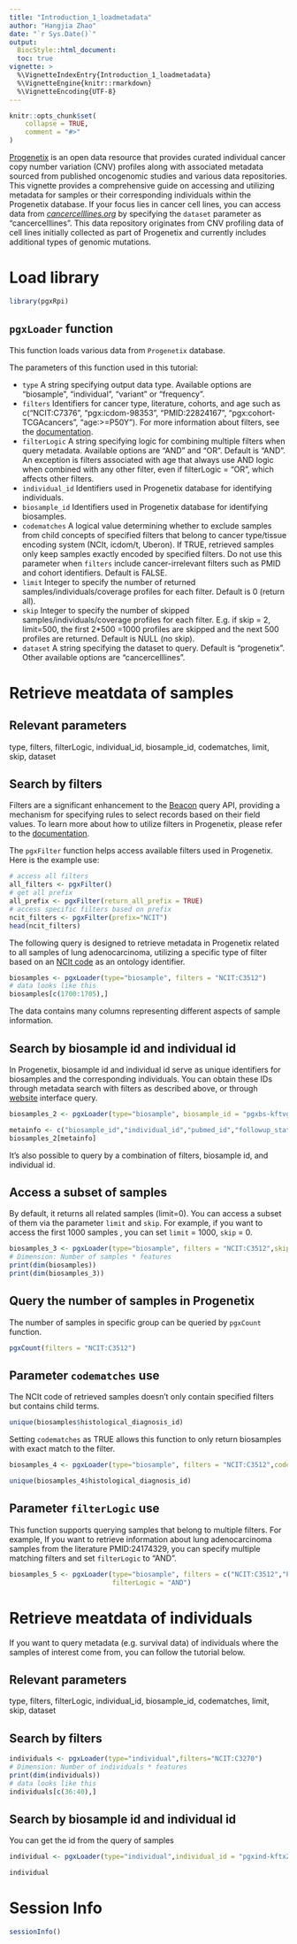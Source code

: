 ```yaml
---
title: "Introduction_1_loadmetadata"
author: "Hangjia Zhao"
date: "`r Sys.Date()`"
output: 
  BiocStyle::html_document:
  toc: true
vignette: >
  %\VignetteIndexEntry{Introduction_1_loadmetadata}
  %\VignetteEngine{knitr::rmarkdown}
  %\VignetteEncoding{UTF-8}
---
```


```r
knitr::opts_chunk$set(
    collapse = TRUE,
    comment = "#>"
)
```

[Progenetix](https://progenetix.org/) is an open data resource that provides curated individual cancer copy number variation (CNV) profiles along with associated metadata sourced from published oncogenomic studies and various data repositories. This vignette provides a comprehensive guide on accessing and utilizing metadata for samples or their corresponding individuals within the Progenetix database. If your focus lies in cancer cell lines, you can access data from [*cancercelllines.org*](https://cancercelllines.org/) by specifying the `dataset` parameter as "cancercelllines". This data repository originates from CNV profiling data of cell lines initially collected as part of Progenetix and currently includes additional types of genomic mutations.

# Load library 

```r
library(pgxRpi)
```

## `pgxLoader` function 

This function loads various data from `Progenetix` database.  

The parameters of this function used in this tutorial:

* `type` A string specifying output data type. Available options are "biosample", "individual", "variant" or "frequency".   
* `filters` Identifiers for cancer type, literature, cohorts, and age such as 
c("NCIT:C7376", "pgx:icdom-98353", "PMID<!-- -->:22824167", "pgx:cohort-TCGAcancers", "age:>=P50Y"). For more information about filters, see the [documentation](https://docs.progenetix.org/beaconplus/#filters-filters-filtering-terms).
* `filterLogic` A string specifying logic for combining multiple filters when query metadata. Available options are "AND" and "OR". Default is "AND". An exception is filters associated with age that always use AND logic when combined with any other filter, even if filterLogic = "OR", which affects other filters. 
* `individual_id` Identifiers used in Progenetix database for identifying individuals. 
* `biosample_id` Identifiers used in Progenetix database for identifying biosamples. 
* `codematches` A logical value determining whether to exclude samples 
from child concepts of specified filters that belong to cancer type/tissue encoding system (NCIt, icdom/t, Uberon). 
If TRUE, retrieved samples only keep samples exactly encoded by specified filters. 
Do not use this parameter when `filters` include cancer-irrelevant filters such as PMID and cohort identifiers.
Default is FALSE.
* `limit` Integer to specify the number of returned samples/individuals/coverage profiles for each filter. 
Default is 0 (return all). 
* `skip` Integer to specify the number of skipped samples/individuals/coverage profiles for each filter. 
E.g. if skip = 2, limit=500, the first 2*500 =1000 profiles are skipped and the next 500 profiles are returned. 
Default is NULL (no skip). 
* `dataset` A string specifying the dataset to query. Default is "progenetix". Other available options are "cancercelllines".

# Retrieve meatdata of samples 

## Relevant parameters 

type, filters, filterLogic, individual_id, biosample_id, codematches, limit, skip, dataset

## Search by filters

Filters are a significant enhancement to the [Beacon](https://www.ga4gh.org/product/beacon-api/) query API, providing a mechanism for specifying rules to select records based on their field values. To learn more about how to utilize filters in Progenetix, please refer to the [documentation](https://docs.progenetix.org/beaconplus/#filters-filters-filtering-terms).

The `pgxFilter` function helps access available filters used in Progenetix. Here is the example use:

```r
# access all filters
all_filters <- pgxFilter()
# get all prefix
all_prefix <- pgxFilter(return_all_prefix = TRUE)
# access specific filters based on prefix
ncit_filters <- pgxFilter(prefix="NCIT")
head(ncit_filters)
```

The following query is designed to retrieve metadata in Progenetix related to all samples of lung adenocarcinoma, utilizing a specific type of filter based on an [NCIt code](https://ncit.nci.nih.gov) as an ontology identifier.

```r
biosamples <- pgxLoader(type="biosample", filters = "NCIT:C3512")
# data looks like this
biosamples[c(1700:1705),]
```

The data contains many columns representing different aspects of sample information. 

## Search by biosample id and individual id 

In Progenetix, biosample id and individual id serve as unique identifiers for biosamples and the corresponding individuals. You can obtain these IDs through metadata search with filters as described above, or through [website](https://progenetix.org/search) interface query.

```r
biosamples_2 <- pgxLoader(type="biosample", biosample_id = "pgxbs-kftvgioe",individual_id = "pgxind-kftx28q5")

metainfo <- c("biosample_id","individual_id","pubmed_id","followup_state_label","followup_time")
biosamples_2[metainfo]
```

It's also possible to query by a combination of filters, biosample id, and individual id.

## Access a subset of samples

By default, it returns all related samples (limit=0). You can access a subset of them 
via the parameter `limit` and `skip`. For example, if you want to access the first 1000 samples
, you can set `limit` = 1000, `skip` = 0. 

```r
biosamples_3 <- pgxLoader(type="biosample", filters = "NCIT:C3512",skip=0, limit = 1000)
# Dimension: Number of samples * features
print(dim(biosamples))
print(dim(biosamples_3))
```

## Query the number of samples in Progenetix

The number of samples in specific group can be queried by  `pgxCount` function.

```r
pgxCount(filters = "NCIT:C3512")
```

## Parameter `codematches` use

The NCIt code of retrieved samples doesn't only contain specified filters but contains child terms. 

```r
unique(biosamples$histological_diagnosis_id)
```

Setting `codematches` as TRUE allows this function to only return biosamples with exact match to the filter.

```r
biosamples_4 <- pgxLoader(type="biosample", filters = "NCIT:C3512",codematches = TRUE)

unique(biosamples_4$histological_diagnosis_id)
```

## Parameter `filterLogic` use

This function supports querying samples that belong to multiple filters. For example, If you want to retrieve information about lung adenocarcinoma samples from the literature 
PMID:24174329, you can specify multiple matching filters and set `filterLogic` to "AND".

```r
biosamples_5 <- pgxLoader(type="biosample", filters = c("NCIT:C3512","PMID:24174329"), 
                          filterLogic = "AND")
```

# Retrieve meatdata of individuals 

If you want to query metadata (e.g. survival data) of individuals where the samples 
of interest come from, you can follow the tutorial below.

## Relevant parameters  

type, filters, filterLogic, individual_id, biosample_id, codematches, limit, skip, dataset 

## Search by filters

```r
individuals <- pgxLoader(type="individual",filters="NCIT:C3270")
# Dimension: Number of individuals * features
print(dim(individuals))
# data looks like this
individuals[c(36:40),]
```

## Search by biosample id and individual id 

You can get the id from the query of samples

```r
individual <- pgxLoader(type="individual",individual_id = "pgxind-kftx26ml", biosample_id="pgxbs-kftvh94d")

individual
```

# Session Info

```r
sessionInfo()
```


